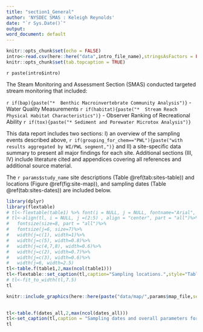 ```yaml
---
title: "section1_General"
author: 'NYSDEC SMAS : Keleigh Reynolds'
date: "`r Sys.Date()`"
output: 
word_document: default
---
```


```r
knitr::opts_chunk$set(echo = FALSE)
intro<-read.csv(here::here("data",intro_file_name),stringsAsFactors = FALSE)
knitr::opts_chunk$set(tab.topcaption = TRUE)

```

`r paste(intro$intro)`

The Steam Monitoring and Assessment Section (SMAS) conducted targeted stream monitoring that included:

`r if(bap){paste("*  Benthic Macroinvertebrate Community Analysis")}`
-   Water Quality Measurements
`r if(habitat){paste("*  Stream Reach Physical Habitat Characteristics")}`
-   Observer Ranking of Recreational Ability
`r if(tox){paste("* Sediment and Porewater Microtox Analysis")}`

This data report includes two sections: I) an overview of the sampling events described above, `r if(grouping_for_chem=="PWL"){paste("with results aggregated by WI/PWL segment,")}` and II) a site-specific data summary to present all major findings for each site. Additional sections (III, IV) include literature cited and appendices covering all references and additional source material.

The `r params$study_name` site descriptions (Table \@ref(tab:sites-table)) and locations (Figure \@ref(fig:site-map)), and sampling dates (Table \@ref(tab:sites-dates)) are included below.

```r

library(dplyr)
library(flextable)
# tl<-flextable(table1) %>% font(i = NULL, j = NULL, fontname="Arial", part = "all") %>% theme_zebra() %>% autofit()
# tl<-align(tl, i = NULL, j =(2:5) , align = "center", part = "all")%>%
#   fontsize(size=8, part = "all")%>%
#   fontsize(j=6, size=7)%>%
#   width(j=c(1), width=1)%>%
#   width(j=c(5), width=0.8)%>%
#   width(j=c(4,7,8), width=0.6)%>%
#   width(j=c(2), width=0.7)%>%
#   width(j=c(3), width=0.6)%>%
#   width(j=6, width=2.5)
tl<-table.f(table1,2,max(ncol(table1)))
tl<-flextable::set_caption(tl,caption="Sampling locations.",style="Table Caption",autonum = run_autonum(seq_id = "tab",prop=officer::fp_text_lite(bold = FALSE)))
# tl<-fit_to_width(tl,7.5)
tl
```

```r


knitr::include_graphics(here::here(paste("data/map/",params$map_file,sep = "")))
  
```

```r

tl<-table.f(dates_all,2,max(ncol(dates_all)))
tl<-set_caption(tl,caption = "Sampling dates and overall parameters for the study period included in this report.",style="Table Caption",autonum = run_autonum(seq_id = "tab",prop=officer::fp_text_lite(bold = FALSE)))
tl
```
